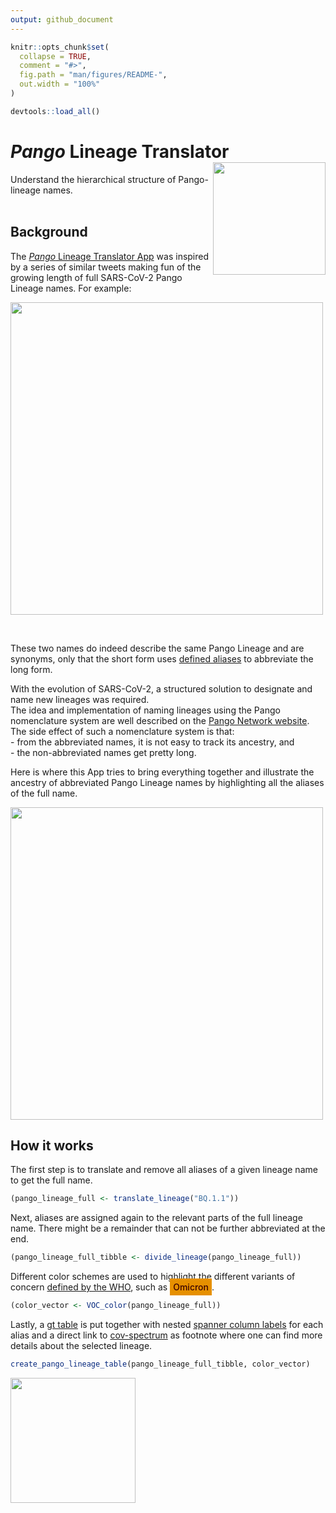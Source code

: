 ```yaml
---
output: github_document
---
```


<!-- README.md is generated from README.Rmd. Please edit that file -->

```r
knitr::opts_chunk$set(
  collapse = TRUE,
  comment = "#>",
  fig.path = "man/figures/README-",
  out.width = "100%"
)

devtools::load_all()
```

# *Pango* Lineage Translator <a href='https://sschmutz.shinyapps.io/PangoLineageTranslator/'><img src='man/figures/logo.png' align="right" height="180px" /></a>

Understand the hierarchical structure of Pango-lineage names.
<br>
<br>

## Background

The [*Pango* Lineage Translator App](https://sschmutz.shinyapps.io/PangoLineageTranslator/) was inspired by a series of similar tweets making fun of the growing length of full SARS-CoV-2 Pango Lineage names. For example:  

<div>
<a href='https://twitter.com/theosanderson/status/1572537385250070529?t=2-MfB36IsUaZ-HVsIEH5pg&s=03'>
<img src="man/figures/README-tweet-1.png" width="500px">
</a>
</div>

<br>

These two names do indeed describe the same Pango Lineage and are synonyms, only that the short form uses [defined aliases](https://github.com/cov-lineages/pango-designation/blob/master/pango_designation/alias_key.json) to abbreviate the long form.  

With the evolution of SARS-CoV-2, a structured solution to designate and name
new lineages was required.  
The idea and implementation of naming lineages using the Pango nomenclature system
are well described on the [Pango Network website](https://www.pango.network/the-pango-nomenclature-system/statement-of-nomenclature-rules/).  
The side effect of such a nomenclature system is that:  
- from the abbreviated names, it is not easy to track its ancestry, and  
- the non-abbreviated names get pretty long.  

Here is where this App tries to bring everything together and illustrate the ancestry of abbreviated Pango Lineage names by highlighting all the aliases of the full name.

<div align="left">
<a href='https://sschmutz.shinyapps.io/PangoLineageTranslator/'>
<img src="man/figures/README-app-screenshot-1.png" width="500px">
</a>
</div>

## How it works

The first step is to translate and remove all aliases of a given lineage name to get the full name.

```r
(pango_lineage_full <- translate_lineage("BQ.1.1"))
```

Next, aliases are assigned again to the relevant parts of the full lineage name. There might be a remainder that can not be further abbreviated at the end.

```r
(pango_lineage_full_tibble <- divide_lineage(pango_lineage_full))
```

Different color schemes are used to highlight the different variants of concern [defined by the WHO](https://www.who.int/activities/tracking-SARS-CoV-2-variants), such as <a style='font-weight:500;background-color:#E69000;color:#3A0301;padding: 5px 5px 5px 5px;'>Omicron</a>.

```r
(color_vector <- VOC_color(pango_lineage_full))
```

Lastly, a [gt table](https://gt.rstudio.com/) is put together with nested [spanner column labels](https://gt.rstudio.com/reference/tab_spanner.html) for each alias and a direct link to [cov-spectrum](https://cov-spectrum.org/explore/Switzerland/AllSamples/Past6M) as footnote where one can find more details about the selected lineage.

```r
create_pango_lineage_table(pango_lineage_full_tibble, color_vector)
```

<div align="left">
<img src="man/figures/README-table-example-1.png" width="200px">
</div>

